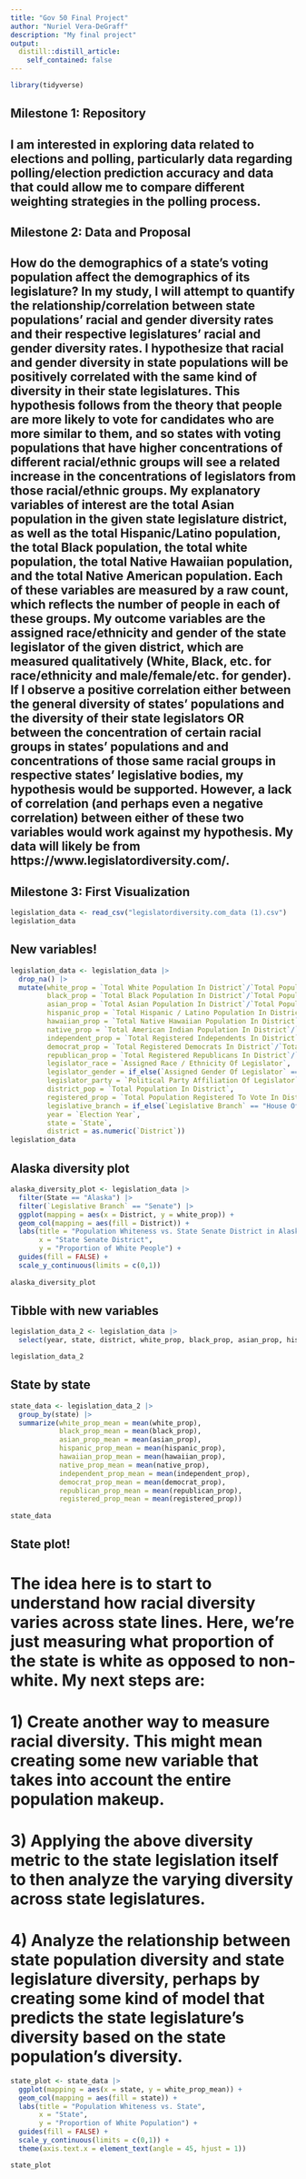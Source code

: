 ```yaml
---
title: "Gov 50 Final Project"
author: "Nuriel Vera-DeGraff"
description: "My final project"
output:
  distill::distill_article:
    self_contained: false
---
```


```r
library(tidyverse)
```


## Milestone 1: Repository 
## I am interested in exploring data related to elections and polling, particularly data regarding polling/election prediction accuracy and data that could allow me to compare different weighting strategies in the polling process.

## Milestone 2: Data and Proposal
## How do the demographics of a state's voting population affect the demographics of its legislature? In my study, I will attempt to quantify the relationship/correlation between state populations' racial and gender diversity rates and their respective legislatures' racial and gender diversity rates. I hypothesize that racial and gender diversity in state populations will be positively correlated with the same kind of diversity in their state legislatures. This hypothesis follows from the theory that people are more likely to vote for candidates who are more similar to them, and so states with voting populations that have higher concentrations of different racial/ethnic groups will see a related increase in the concentrations of legislators from those racial/ethnic groups. My explanatory variables of interest are the total Asian population in the given state legislature district, as well as the total Hispanic/Latino population, the total Black population, the total white population, the total Native Hawaiian population, and the total Native American population. Each of these variables are measured by a raw count, which reflects the number of people in each of these groups. My outcome variables are the assigned race/ethnicity and gender of the state legislator of the given district, which are measured qualitatively (White, Black, etc. for race/ethnicity and male/female/etc. for gender). If I observe a positive correlation either between the general diversity of states' populations and the diversity of their state legislators OR between the concentration of certain racial groups in states' populations and and concentrations of those same racial groups in respective states' legislative bodies, my hypothesis would be supported. However, a lack of correlation (and perhaps even a negative correlation) between either of these two variables would work against my hypothesis. My data will likely be from https://www.legislatordiversity.com/.


## Milestone 3: First Visualization

```r
legislation_data <- read_csv("legislatordiversity.com_data (1).csv")
legislation_data
```

## New variables!

```r
legislation_data <- legislation_data |>
  drop_na() |>
  mutate(white_prop = `Total White Population In District`/`Total Population In District`,
         black_prop = `Total Black Population In District`/`Total Population In District`,
         asian_prop = `Total Asian Population In District`/`Total Population In District`,
         hispanic_prop = `Total Hispanic / Latino Population In District`/`Total Population In District`,
         hawaiian_prop = `Total Native Hawaiian Population In District`/`Total Population In District`,
         native_prop = `Total American Indian Population In District`/`Total Population In District`,
         independent_prop = `Total Registered Independents In District`/`Total Population In District`,
         democrat_prop = `Total Registered Democrats In District`/`Total Population In District`,
         republican_prop = `Total Registered Republicans In District`/`Total Population In District`,
         legislator_race = `Assigned Race / Ethnicity Of Legislator`,
         legislator_gender = if_else(`Assigned Gender Of Legislator` == "Female", 1, 0),
         legislator_party = `Political Party Affiliation Of Legislator`,
         district_pop = `Total Population In District`,
         registered_prop = `Total Population Registered To Vote In District`/`Total Population In District`,
         legislative_branch = if_else(`Legislative Branch` == "House Of Representatives", "House", "Senate"),
         year = `Election Year`,
         state = `State`,
         district = as.numeric(`District`))
legislation_data
```

## Alaska diversity plot

```r
alaska_diversity_plot <- legislation_data |>
  filter(State == "Alaska") |>
  filter(`Legislative Branch` == "Senate") |>
  ggplot(mapping = aes(x = District, y = white_prop)) +
  geom_col(mapping = aes(fill = District)) +
  labs(title = "Population Whiteness vs. State Senate District in Alaska",
       x = "State Senate District",
       y = "Proportion of White People") +
  guides(fill = FALSE) + 
  scale_y_continuous(limits = c(0,1))
  
alaska_diversity_plot 
```

## Tibble with new variables

```r
legislation_data_2 <- legislation_data |>
  select(year, state, district, white_prop, black_prop, asian_prop, hispanic_prop, hawaiian_prop, native_prop, independent_prop, democrat_prop, republican_prop, legislator_race, legislator_gender, legislator_party, district_pop, registered_prop, legislative_branch)

legislation_data_2  
```

## State by state

```r
state_data <- legislation_data_2 |>
  group_by(state) |>
  summarize(white_prop_mean = mean(white_prop),
            black_prop_mean = mean(black_prop),
            asian_prop_mean = mean(asian_prop),
            hispanic_prop_mean = mean(hispanic_prop),
            hawaiian_prop_mean = mean(hawaiian_prop),
            native_prop_mean = mean(native_prop),
            independent_prop_mean = mean(independent_prop),
            democrat_prop_mean = mean(democrat_prop),
            republican_prop_mean = mean(republican_prop),
            registered_prop_mean = mean(registered_prop))
  
state_data
```

## State plot!
# The idea here is to start to understand how racial diversity varies across state lines. Here, we're just measuring what proportion of the state is white as opposed to non-white. My next steps are:
# 1) Create another way to measure racial diversity. This might mean creating some new variable that takes into account the entire population makeup.
# 3) Applying the above diversity metric to the state legislation itself to then analyze the varying diversity across state legislatures.
# 4) Analyze the relationship between state population diversity and state legislature diversity, perhaps by creating some kind of model that predicts the state legislature's diversity based on the state population's diversity.

```r

state_plot <- state_data |>
  ggplot(mapping = aes(x = state, y = white_prop_mean)) +
  geom_col(mapping = aes(fill = state)) +
  labs(title = "Population Whiteness vs. State",
       x = "State",
       y = "Proportion of White Population") +
  guides(fill = FALSE) + 
  scale_y_continuous(limits = c(0,1)) +
  theme(axis.text.x = element_text(angle = 45, hjust = 1))

state_plot
```


